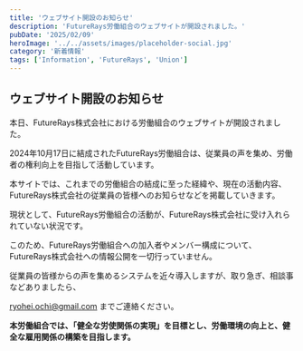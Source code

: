 ```yaml
---
title: 'ウェブサイト開設のお知らせ'
description: 'FutureRays労働組合のウェブサイトが開設されました。'
pubDate: '2025/02/09'
heroImage: '../../assets/images/placeholder-social.jpg'
category: '新着情報'
tags: ['Information', 'FutureRays', 'Union']
---
```


## ウェブサイト開設のお知らせ

本日、FutureRays株式会社における労働組合のウェブサイトが開設されました。

2024年10月17日に結成されたFutureRays労働組合は、従業員の声を集め、労働者の権利向上を目指して活動しています。

本サイトでは、これまでの労働組合の結成に至った経緯や、現在の活動内容、FutureRays株式会社の従業員の皆様へのお知らせなどを掲載していきます。

現状として、FutureRays労働組合の活動が、FutureRays株式会社に受け入れられていない状況です。

このため、FutureRays労働組合への加入者やメンバー構成について、FutureRays株式会社への情報公開を一切行っていません。

従業員の皆様からの声を集めるシステムを近々導入しますが、取り急ぎ、相談事などありましたら、

ryohei.ochi@gmail.com までご連絡ください。

**本労働組合では、「健全な労使関係の実現」を目標とし、労働環境の向上と、健全な雇用関係の構築を目指します。**
